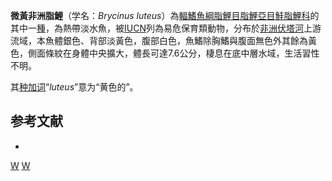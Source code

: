 {{Speciesbox 
| taxon = Brycinus luteus
| status = VU
| status_system = IUCN3.1
| authority = [[Roman|Roman]], 1966
| synonyms = *''Alestes luteus''<br /><small>Roman, 1966</small>
}}
'''微黃非洲脂鯉'''（学名：''Brycinus luteus''）為[[輻鰭魚綱|輻鰭魚綱]][[脂鯉目|脂鯉目]][[脂鯉亞目|脂鯉亞目]][[鮭脂鯉科|鮭脂鯉科]]的其中一[[種|種]]，為熱帶淡水魚，被[[IUCN|IUCN]]列為易危保育類動物，分布於[[非洲|非洲]][[伏塔河|伏塔河]]上游流域，本魚體銀色、背部淡黃色，腹部白色，魚鰭除胸鰭與腹面無色外其餘為黃色，側面條紋在身體中央擴大，體長可達7.6公分，棲息在底中層水域，生活習性不明。

其[[种加词|种加词]]“''luteus''”意为“黄色的”。

==参考文献==
{{refbegin}}
*{{FishBase_species|genus=Brycinus|species=luteus|year=2014|month=1}}
{{refend}}

{{Taxonbar|from=Q5524270}}

[[Category:非洲脂鯉屬|W]]
[[Category:1966年描述的鱼类|W]]


{{魚類小作品}}
